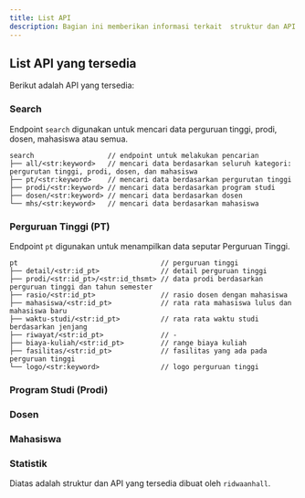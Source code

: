 ```yaml
---
title: List API
description: Bagian ini memberikan informasi terkait  struktur dan API yang tersedia.
---
```


## List API yang tersedia
Berikut adalah API yang tersedia:

### Search

Endpoint `search` digunakan untuk mencari data perguruan tinggi, prodi, dosen, mahasiswa atau semua.

```
search                  // endpoint untuk melakukan pencarian
├── all/<str:keyword>   // mencari data berdasarkan seluruh kategori: pergurutan tinggi, prodi, dosen, dan mahasiswa
├── pt/<str:keyword>    // mencari data berdasarkan pergurutan tinggi
├── prodi/<str:keyword> // mencari data berdasarkan program studi
├── dosen/<str:keyword> // mencari data berdasarkan dosen
└── mhs/<str:keyword>   // mencari data berdasarkan mahasiswa
```

### Perguruan Tinggi (PT)

Endpoint `pt` digunakan untuk menampilkan data seputar Perguruan Tinggi.

```
pt                                   // perguruan tinggi
├── detail/<str:id_pt>               // detail perguruan tinggi
├── prodi/<str:id_pt>/<str:id_thsmt> // data prodi berdasarkan perguruan tinggi dan tahun semester
├── rasio/<str:id_pt>                // rasio dosen dengan mahasiswa
├── mahasiswa/<str:id_pt>            // rata rata mahasiswa lulus dan mahasiswa baru
├── waktu-studi/<str:id_pt>          // rata rata waktu studi berdasarkan jenjang
├── riwayat/<str:id_pt>              // -
├── biaya-kuliah/<str:id_pt>         // range biaya kuliah
├── fasilitas/<str:id_pt>            // fasilitas yang ada pada perguruan tinggi
└── logo/<str:keyword>               // logo perguruan tinggi
```

### Program Studi (Prodi)

### Dosen

### Mahasiswa

### Statistik

Diatas adalah struktur dan API yang tersedia dibuat oleh `ridwaanhall`.